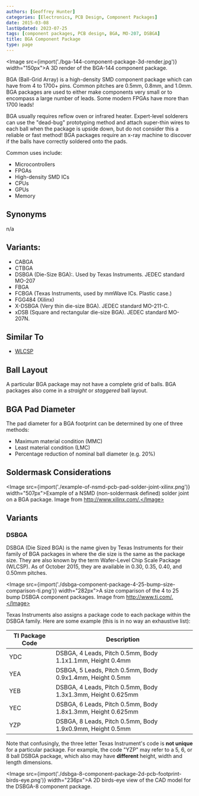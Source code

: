 ```yaml
---
authors: [Geoffrey Hunter]
categories: [Electronics, PCB Design, Component Packages]
date: 2015-03-08
lastUpdated: 2023-07-25
tags: [component packages, PCB design, BGA, MO-207, DSBGA]
title: BGA Component Package
type: page
---
```



<Image src={import('./bga-144-component-package-3d-render.jpg')} width="150px">A 3D render of the BGA-144 component package.</Image>

BGA (Ball-Grid Array) is a high-density SMD component package which can have from 4 to 1700+ pins. Common pitches are 0.5mm, 0.8mm, and 1.0mm. BGA packages are used to either make components very small or to encompass a large number of leads. Some modern FPGAs have more than 1700 leads!

BGA usually requires reflow oven or infrared heater. Expert-level solderers can use the "dead-bug" prototyping method and attach super-thin wires to each ball when the package is upside down, but do not consider this a reliable or fast method! BGA packages require an x-ray machine to discover if the balls have correctly soldered onto the pads.

Common uses include:

* Microcontrollers
* FPGAs
* High-density SMD ICs
* CPUs
* GPUs
* Memory

## Synonyms

n/a

## Variants:

* CABGA
* CTBGA
* DSBGA (Die-Size BGA):. Used by Texas Instruments. JEDEC standard MO-207
* FBGA
* FCBGA (Texas Instruments, used by mmWave ICs. Plastic case.)
* FGG484 (Xilinx)
* X-DSBGA (Very thin die-size BGA). JEDEC standard MO-211-C.
* xDSB (Square and rectangular die-size BGA). JEDEC standard MO-207N.

## Similar To

* [WLCSP](/pcb-design/component-packages/wlcsp-component-package/)

## Ball Layout

A particular BGA package may not have a complete grid of balls. BGA packages also come in a _straight_ or _staggered_ ball layout.

## BGA Pad Diameter

The pad diameter for a BGA footprint can be determined by one of three methods:

* Maximum material condition (MMC)
* Least material condition (LMC)
* Percentage reduction of nominal ball diameter (e.g. 20%)

## Soldermask Considerations

<Image src={import('./example-of-nsmd-pcb-pad-solder-joint-xilinx.png')} width="507px">Example of a NSMD (non-soldermask defined) solder joint on a BGA package. Image from http://www.xilinx.com/.</Image>

## Variants

### DSBGA

DSBGA (Die Sized BGA) is the name given by Texas Instruments for their family of BGA packages in where the die size is the same as the package size. They are also known by the term Wafer-Level Chip Scale Package (WLCSP). As of October 2015, they are available in 0.30, 0.35, 0.40, and 0.50mm pitches. 

<Image src={import('./dsbga-component-package-4-25-bump-size-comparison-ti.png')} width="282px">A size comparison of the 4 to 25 bump DSBGA component packages. Image from http://www.ti.com/.</Image>

Texas Instruments also assigns a package code to each package within the DSBGA family. Here are some example (this is in no way an exhaustive list):

<table>
  <thead>
    <tr>
      <th>TI Package Code</th>
      <th>Description</th>
    </tr>
  </thead>
  <tbody>
    <tr>
      <td>YDC</td>
      <td>DSBGA, 4 Leads, Pitch 0.5mm, Body 1.1x1.1mm, Height 0.4mm</td>
    </tr>
    <tr>
      <td>YEA</td>
      <td>DSBGA, 5 Leads, Pitch 0.5mm, Body 0.9x1.4mm, Height 0.5mm</td>
    </tr>
    <tr>
      <td>YEB</td>
      <td>DSBGA, 4 Leads, Pitch 0.5mm, Body 1.3x1.3mm, Height 0.625mm</td>
    </tr>
    <tr>
      <td>YEC</td>
      <td>DSBGA, 6 Leads, Pitch 0.5mm, Body 1.8x1.3mm, Height 0.625mm</td>
    </tr>
    <tr>
      <td>YZP</td>
      <td>DSBGA, 8 Leads, Pitch 0.5mm, Body 1.9x0.9mm, Height 0.5mm</td>
    </tr>
  </tbody>
</table>

Note that confusingly, the three letter Texas Instrument's code is **not unique** for a particular package. For example, the code "YZP" may refer to a 5, 6, or 8 ball DSBGA package, which also may have **different** height, width and length dimensions. 

<Image src={import('./dsbga-8-component-package-2d-pcb-footprint-birds-eye.png')} width="236px">A 2D birds-eye view of the CAD model for the DSBGA-8 component package.</Image>
